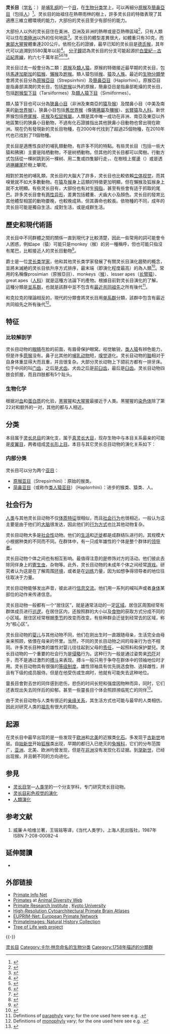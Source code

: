 {{Automatic taxobox 
| taxon = Primates
| fossil_range = {{Fossil range|55|0}}
| image = Yakusaru monkey.JPG
| image_width = 250px
| image_caption = [[日本獼猴|日本獼猴]]| authority = [[Carl_Linnaeus|Linnaeus]], 1758<ref name="MSW3">{{MSW3 Groves|pages=111–184|id=12100001}}</ref>
| subdivision_ranks = [[亚目|亚目]]
| subdivision =
* [[原猴亚目|原猴亚目]] Strepsirrhini
* [[简鼻亚目|简鼻亚目]] Haplorrhini
*†[[阿特拉斯猴屬|阿特拉斯猴屬]] Altiatlasius
| range_map = Range of Non-human Primates.png
| range_map_caption = 非人靈長目動物分布範圍
| synonyms=[[更猴目|更猴目]] Plesiadapiformes
}}

'''灵长目'''（[[学名|学名]]：{{lang|la|Primates}}）是[[哺乳纲|哺乳纲]]的一个[[目_(生物)|目]]，在[[生物分类学|生物分类学]]上，可以再細分[[原猴|原猴]]及[[簡鼻亞目|簡鼻亞目]]（包括[[人|人]]）<ref name="MSW3">{{MSW3 Groves|pages=111–184|id=12100001}}</ref>。灵长目的始祖住在熱帶雨林的樹上，許多灵长目的特徵表現了其適應三維立體環境的能力，大部份的灵长目至少有部份{{le|樹棲|arboreal}}的能力。

大部份人以外的灵长目住在美洲、亞洲及非洲的熱帶或是亞熱帶區域<ref name="britannica">{{cite encyclopedia | title = Primate | encyclopedia = Encyclopædia Britannica Online | publisher = [[Encyclopædia_Britannica,_Inc.|Encyclopædia Britannica, Inc.]] | year = 2008 | url = http://www.britannica.com/EBchecked/topic/476264/primate | accessdate = 2008-07-21 | archive-date = 2015-05-02 | archive-url = https://web.archive.org/web/20150502183853/http://www.britannica.com/EBchecked/topic/476264/primate | dead-url = no }}</ref>，只有人類可以住在[[南極洲|南極洲]]以外的任何地區<ref>{{cite web |url=http://www.coolantarctica.com/Antarctica%20fact%20file/science/can_you_live_in_antarctica.php |title=存档副本 |accessdate=2016-03-06 |archive-date=2016-01-12 |archive-url=https://web.archive.org/web/20160112134044/http://www.coolantarctica.com/Antarctica%20fact%20file/science/can_you_live_in_antarctica.php |dead-url=no }}</ref>。灵长目的體型差異很大，如{{le|伯特夫人狐猴|Madame Berthe's mouse lemur}}體重只有30克，而[[東部大猩猩|東部大猩猩]]體重達200公斤。依照化石的證據，最早已知的灵长目是[[德氏猴|德氏猴]]，其年代可以追溯到5580萬年以前<ref name=placental_radiation>{{cite journal|author=O'Leary, M. A.|date=8 February 2013|title= The placental mammal ancestor and the post–K-Pg radiation of placentals|journal=Science|volume=339|issue=6120|pages=662–667|doi=10.1126/science.1229237|pmid=23393258|displayauthors=etal }}</ref>。<!--An early close primate relative known from abundant remains is the Late [[Paleocene|Paleocene]] ''[[Plesiadapis|Plesiadapis]]'', c. 55–58 million years old.<ref name=ChatterjeeEtal2009>{{Cite journal|date=27 October 2009 |author=Helen J Chatterjee, Simon Y.W. Ho, Ian Barnes & [[Colin_Groves|Colin Groves]] |title=Estimating the phylogeny and divergence times of primates using a supermatrix approach |journal=BMC Evolutionary Biology |volume= 9 |doi=10.1186/1471-2148-9-259|pmid=19860891|pages=259|pmc=2774700|last2=Ho |last3=Barnes |last4=Groves |issue=1}}</ref>-->[[分子鐘|分子鐘]]認為灵长目的分支可能起源於[[白堊紀－古近紀界線|白堊紀－古近紀界線]]，約六七千萬年前<ref name="StanyonSpringer2012">{{cite journal|last1=Stanyon|first1=Roscoe|last2=Springer|first2=Mark S.|last3=Meredith|first3=Robert W.|last4=Gatesy|first4=John|last5=Emerling|first5=Christopher A.|last6=Park|first6=Jong|last7=Rabosky|first7=Daniel L.|last8=Stadler|first8=Tanja|last9=Steiner|first9=Cynthia|last10=Ryder|first10=Oliver A.|last11=Janečka|first11=Jan E.|last12=Fisher|first12=Colleen A.|last13=Murphy|first13=William J.|title=Macroevolutionary Dynamics and Historical Biogeography of Primate Diversification Inferred from a Species Supermatrix|journal=PLoS ONE|volume=7|issue=11|year=2012|pages=e49521|issn=1932-6203|doi=10.1371/journal.pone.0049521|url=http://journals.plos.org/plosone/article?id=10.1371/journal.pone.0049521|access-date=2020-09-13|archive-date=2017-10-04|archive-url=https://web.archive.org/web/20171004135542/http://journals.plos.org/plosone/article?id=10.1371%2Fjournal.pone.0049521|dead-url=no}}</ref><ref name="JamesonHou2011">{{cite journal|last1=Jameson|first1=Natalie M.|last2=Hou|first2=Zhuo-Cheng|last3=Sterner|first3=Kirstin N.|last4=Weckle|first4=Amy|last5=Goodman|first5=Morris|last6=Steiper|first6=Michael E.|last7=Wildman|first7=Derek E.|title=Genomic data reject the hypothesis of a prosimian primate clade|journal=Journal of Human Evolution|volume=61|issue=3|date=September 2011|pages=295–305|issn=0047-2484|doi=10.1016/j.jhevol.2011.04.004|url=http://www.sciencedirect.com/science/article/pii/S0047248411000911|access-date=2016-03-15|archive-date=2018-09-13|archive-url=https://web.archive.org/web/20180913120610/https://www.sciencedirect.com/science/article/pii/S0047248411000911|dead-url=no}}</ref><ref name="PozziHodgson2014">{{cite journal|last1=Pozzi|first1=Luca|last2=Hodgson|first2=Jason A.|last3=Burrell|first3=Andrew S.|last4=Sterner|first4=Kirstin N.|last5=Raaum|first5=Ryan L.|last6=Disotell|first6=Todd R.|title=Primate phylogenetic relationships and divergence dates inferred from complete mitochondrial genomes|journal=Molecular Phylogenetics and Evolution|volume=75|date=June 2014|pages=165–183|issn=1055-7903|doi=10.1016/j.ympev.2014.02.023|url=http://www.sciencedirect.com/science/article/pii/S1055790314000827|access-date=2016-03-15|archive-date=2019-06-01|archive-url=https://web.archive.org/web/20190601141043/https://www.sciencedirect.com/science/article/pii/S1055790314000827|dead-url=no}}</ref><ref name="StanyonFinstermeier2013">{{cite journal|last1=Stanyon|first1=Roscoe|last2=Finstermeier|first2=Knut|last3=Zinner|first3=Dietmar|last4=Brameier|first4=Markus|last5=Meyer|first5=Matthias|last6=Kreuz|first6=Eva|last7=Hofreiter|first7=Michael|last8=Roos|first8=Christian|title=A Mitogenomic Phylogeny of Living Primates|journal=PLoS ONE|volume=8|issue=7|date=16 July 2013|pages=e69504|issn=1932-6203|doi=10.1371/journal.pone.0069504|url=http://journals.plos.org/plosone/article?id=10.1371/journal.pone.0069504|access-date=2022-01-12|archive-date=2021-04-03|archive-url=https://web.archive.org/web/20210403071931/https://journals.plos.org/plosone/article?id=10.1371%2Fjournal.pone.0069504|dead-url=no}}</ref>。

灵长目过去一般會分為二類：[[原猴|原猴]]及[[類人猿|類人猿]]。原猴的特徵接近最早期的灵长目，包括[[馬達加斯加|馬達加斯加]]的[[狐猴|狐猴]]、[[懶猴總科|懶猴]]及[[跗猴|跗猴]]。類人猿包括[[猴|猴]]、[[猿|猿]]及[[人族|人族]]。最近的[[生物分類學|生物分類學]]會將灵长目分為[[原猴亞目|原猴亞目]]（Strepsirrhini）及[[簡鼻亞目|簡鼻亞目]]（Haplorhini）。原猴亞目是指鼻部濕潤的灵长目，包括[[跗猴|跗猴]]以外的原猴，簡鼻亞目是指鼻部乾燥的灵长目，包括[[跗猴型下目|跗猴型下目]]（Tarsiiformes）及[[類人猿下目|類人猿下目]]（Simiiformes）。

類人猿下目也可以分為[[狹鼻小目|狹鼻小目]]（非洲及東南亞的[[猿|猿]]及[[猴|猴]]）及闊鼻小目（中美及南美的[[新世界猴|新世界猴]]）。狹鼻小目包括[[舊世界猴|舊世界猴]]（像[[狒狒屬|狒狒屬]]及[[獼猴|獼猴]]）、[[长臂猿|长臂猿]]及[[人科|人科]]。新世界猴包括[[卷尾猴|卷尾猴]]、[[吼猴|吼猴]]及[[松鼠猴屬|松鼠猴屬]]。人類是其中唯一成功在非洲、南亞及東亞以外地區繁衍的狹鼻小目動物，不過有化石證據指出其他狹鼻小目動物也曾出現在歐洲。現在仍有發現新的灵长目物種，在2000年代找到了超過25個物種，在2010年代也已找到了11個物種。

灵长目是適應性良好的哺乳類動物，有許多不同的特點。有些灵长目（包括一些大猿和狒狒）主要是陆栖動物，不是树栖動物。但其他的灵长目都可以爬樹。行動方式包括從一棵树跳到另一棵树、用二隻或四隻腳行走，{{le|指關節行走|knuckle-walking}}、在樹枝上擺盪（{{le|握枝现象|[brachiation}}）或是透過[[捲纏尾|捲纏尾]]於樹上攀爬。

相對於其他的哺乳類，灵长目的大腦大了許多，灵长目也比較依賴[[立体视觉|立体视觉]]，而其嗅覺就不如大多數動物。在[[猿|猿]]及[[猴|猴]]身上這類的特徵更加明顯，但在懶猴及狐猴身上就不太明顯。有些灵长目有{{le|三色視覺|Trichromacy}}，大部份也有对生[[拇指|拇指]]，甚至有些會有适于抓取的尾巴。許多灵长目會有[[两性异形|两性异形]]，差異包括體重、犬齒大小及顏色。灵长目的發育比其他體型相當的動物要晚，也較晚成熟，但其壽命也較長。依物種的不同，成年的灵长目可能是獨自生活、成對生活，或是成群生活。

== 歷史和現代術語 ==
灵长目中不同群體之間的關係一直到現代才比較清楚，因此一些常用的詞可能會令人困惑，例如ape（猿）可能只是monkey（猴）的另一種稱呼，但也可能只指沒有尾巴，比較接近人的灵长目動物<ref name=EB11Ape>{{Citation |last=Anon. |year=1911 |contribution=Ape |title=Encyclopædia Britannica |publication-place=New York |publisher=Encyclopædia Britannica |url=https://archive.org/stream/encyclopaediabri02chisrich#page/160/mode/2up |accessdate=2011-07-10 |edition=11th |volume=XIX }}</ref>。

{{le|威爾弗里德·樂·格羅斯·克拉克|Wilfrid Le Gros Clark}}爵士是一位[[灵长类学|灵长类学家]]，他和其他灵长类学家發展了有關灵长目演化趨勢的概念，並將未滅絶的灵长目依升序方式排序，最末端（即演化程度最高）的為人類<ref name=Dixson1981>{{Citation |last=Dixson |first=A.F. |year=1981 |title=The Natural History of the Gorilla |publication-place=London |publisher=Weidenfeld & Nicholson |isbn=978-0-297-77895-0 }}<!--pp needed--></ref>。常用的名稱像prosimian（原猴亞目）、monkeys（[[猴|猴]]）、lesser apes（[[长臂猿|长臂猿]]）、great apes（[[人科|人科]]）就是這種方法論下的產物。根據目前對灵长目演化的了解，這種分類是[[並系群|並系群]]，也就是該群中並不包含有[[最近共同祖先|最近共同祖先]]之所有後代<ref>Definitions of [[paraphyly|paraphyly]] vary; for the one used here see e.g. {{Citation|last=Stace |first=Clive A. |year=2010 |title=Classification by molecules: What's in it for field botanists? |journal=Watsonia |volume=28 |pages=103–122 |url=http://www.watsonia.org.uk/Wats28p103.pdf |accessdate=2010-02-07 |deadurl=yes |archiveurl=https://web.archive.org/web/20110726104027/https://www.watsonia.org.uk/Wats28p103.pdf |archivedate=2011-07-26 }}.</ref>。

和克拉克的理論相反的，現代的分類會將灵长目用[[单系群|单系群]]分類，該群中包含有最近共同祖先之所有後代<ref>Definitions of [[monophyly|monophyly]] vary; for the one used here see e.g. {{Citation |last=Mishler |first=Brent D |year=2009 |editor-last=Ayala |editor-first=F.J. |editor2-last=Arp |editor2-first=R. |contribution=Species are not Uniquely Real Biological Entities |title=Contemporary Debates in Philosophy of Biology |pages=110–122 |isbn=978-1-4443-1492-2 <!--|accessdate=2011-04-19 -->|doi=10.1002/9781444314922.ch6 |lastauthoramp=yes }}.</ref>。

== 特征 ==
=== 比较解剖学 ===
灵长目动物的[[眼睛|眼睛]]在脸的前面，有眉骨保护眼窝。视觉敏锐，[[类人猿|类人猿]]有辨色能力，但是许多[[原猴|原猴]]没有。鼻子比其他的[[哺乳动物|哺乳动物]]短，[[嗅觉|嗅觉]]退化。灵长目动物的[[脑|脑]]相对于自身体重显得大而且重，并且很复杂。大部分灵长动物上下颌前方都有一排牙床。位于中间的叫[[门齿|门齿]]，之后是[[犬齿|犬齿]]。犬齿之后是[[前臼齿|前臼齿]]，最后是[[臼齿|臼齿]]。灵长目动物四肢会抓握，而且四肢都有5个趾头。

=== 生物化学 ===
根据对[[血|血]]和[[蛋白质|蛋白质]]的化验，[[黑猩猩|黑猩猩]]和[[大猩猩|大猩猩]]最接近于人类。黑猩猩的[[染色体|染色体]]除了第22对和额外的一对，其他的都与人相近。

== 分类 ==
本目属于[[灵长总目|灵长总目]]的演化支，属于[[真灵长大目|真灵长大目]]，现存生物中与本目关系最亲的可能是[[皮翼目|皮翼目]]，两者组成[[灵长形上目|灵长形上目]]。本目与其它灵长总目动物的演化关系如下：
{{灵长总目支序分类法}}
===内部分类===
灵长目可以分为两个[[亚目|亚目]]：
* [[原猴亚目|原猴亚目]]（Strepsirrhini）：原始的猴类。
* [[简鼻亚目|简鼻亚目]]（或称作[[类人猿亚目|类人猿亚目]]）（Haplorrhini）：进步的猴类、猿类、人。

== 社会行为 ==
[[人类|人类]]与其他灵长目动物不仅[[体质特征|体质特征]]很相似，而且[[社会行为|社会行为]]也很相近。一般认为这主要是由于他们的[[大脑|大脑]]很发达，因此他们的[[行为方式|行为方式]]也比其他动物复杂。

灵长目动物大多是[[社会性|社会性]]动物。他们的[[生活|生活]]和[[迁徙|迁徙]]都是成群结队进行的。其规模大小根据种类的不同而不同。在群体中，有一只成年雄性的个体是整个群体的[[领导者|领导者]]。

灵长目动物个体之间也有相互影响。最值得注意的是修饰对方的活动。他们彼此去除同伴身上的[[寄生虫|寄生虫]]，杂物等。此外，灵长目动物的未成年个体之间经常[[游戏|游戏]]。研究者认为这是在了解周围[[环境|环境]]，或者是在[[训练|训练]]力量，因为如想争得领导者的地位往往取决于力量。

灵长目动物能够发出声音，彼此进行[[信息|信息]][[交流|交流]]。他们用一系列的喊叫声或者[[身体|身体]]某部位的动作来传递信息。

灵长目动物一般都有一个“居住区”，就是通常活动的一定[[地区|区域]]。居住区周围经常有群体成员进行[[巡逻|巡逻]]。在居住区内，还按照群的大小以及[[食物|食物]]的获取方式分成不同的小区域。居住区经常根据[[季节|季节]]的改变而改变。有些种群会迁徙到经常去的区域，称为“核心区”。

灵长目动物的[[婴儿|婴儿]]与其他动物不同，他们在刚出生时一直跟随母亲，生活完全由母亲来照顾，依偎在母亲的怀里。当然，不同的灵长目动物之间的母亲行为也不相同。许多灵长目种类的雄性对婴儿往往起到父母的[[责任|责任]]，一起照料和保护嬰兒。灵长目动物的一个重要的社会行为是[[侵略|侵略]]行为。这种行为一般是通过姿势来[[恐吓|恐吓]]对手，而不是通过激烈的[[搏斗|搏斗]]来表现。搏斗一般只用于争夺在群体中的领袖地位时才用。灵长目动物具有很强的[[等级制度|等级制度]]。雄性领袖具有优先挑选食物、选择雌性，并且有下级的成员服侍。但是在他受伤或生病时，他就有可能失去这种地位。

靈長目會對去世的同伴感到悲伤，悲伤的时间长短和强度因物种而异，同时，它们还表现出失去同伴后的抑郁。甚至一些靈長目个体会照顾濒临死亡的同伴<ref>{{Cite web |url=https://tech.sina.com.cn/d/a/2019-09-29/doc-iicezzrq9088430.shtml |title=灵长目动物也会悼念死去的同伴，并表现出悲伤情绪 |access-date=2019-10-01 |archive-date=2021-04-03 |archive-url=https://web.archive.org/web/20210403064652/https://tech.sina.com.cn/d/a/2019-09-29/doc-iicezzrq9088430.shtml |dead-url=no }}</ref>。

由于灵长目动物与人类有很近的[[亲缘关系|亲缘关系]]，其生活方式也可能与最早的人类相仿。因此对研究人类的[[祖先|祖先]]有很大的帮助。

== 起源 ==
在灵长目中最早出现的是一些发现于[[欧洲|欧洲]]和[[北美|北美]]的近猴类[[化石|化石]]。多发现于[[古新世|古新世]]地层。自[[始新世|始新世]]开始[[狐猴|狐猴]]类出现，早期的都归入已绝灭的[[兔猴科|兔猴科]]，它们的分布范围广，[[亚洲|亚洲]]、北美、欧洲均曾发现，但是在[[非洲|非洲]]没有发现化石证据。到[[渐新世|渐新世]]，已经出现猴，并且朝不同的方向进化。

==参見==
*[[灵长目学|灵长目学]]—[[人类学|人类学]]的一个分支学科，专门研究灵长目动物。
*[[灵长目彩色视觉的演化|灵长目彩色视觉的演化]]
*[[人類演化|人類演化]]

== 参考文献 ==
{{reflist}}
# 威廉·A·哈维兰著，王铭铭等译，《当代人类学》，上海人民出版社，1987年 ISBN 7-208-00082-4

== 延伸閱讀 ==
{{Library resources box
 |onlinebooks=yes
 |by=no
 |lcheading= Primates
 |label=Primates
 }}
* {{Cite book |year=1984 |editor=David J. Chivers, Bernard A. Wood & Alan Bilsborough |title=Food Acquisition and Processing in Primates |place=New York & London |publisher=Plenum Press |isbn=0-306-41701-4 }}

== 外部链接 ==
{{Commons|Primates}}
{{Wikispecies|Primates}}
* [http://pin.primate.wisc.edu Primate Info Net] {{Wayback|url=http://pin.primate.wisc.edu/ |date=20190916115551 }}
* [http://animaldiversity.ummz.umich.edu/site/accounts/information/Primates.html Primates] {{Wayback|url=http://animaldiversity.ummz.umich.edu/site/accounts/information/Primates.html |date=20110509042534 }} at [[Animal_Diversity_Web|Animal Diversity Web]]
* [http://www.pri.kyoto-u.ac.jp/ Primate Research Institute] {{Wayback|url=http://www.pri.kyoto-u.ac.jp/ |date=20110410091300 }}, [[Kyoto_University|Kyoto University]]
* [https://web.archive.org/web/20191011040440/http://primate-brain.org/ High-Resolution Cytoarchitectural Primate Brain Atlases]
* [http://www.euprim-net.eu EUPRIM-Net: European Primate Network] {{Wayback|url=http://www.euprim-net.eu/ |date=20190903011242 }}
* [http://digital.library.wisc.edu/1711.dl/PCLNatHist PrimateImages: Natural History Collection] {{Wayback|url=http://digital.library.wisc.edu/1711.dl/PCLNatHist |date=20210211004608 }}
* [http://tolweb.org/Primates/15963 Tree of Life web project] {{Wayback|url=http://tolweb.org/Primates/15963 |date=20110426005553 }}

{{-}}
{{靈長目}}
{{靈長總目|P.}}
{{Mammals}}
{{Taxonbar}}
{{Authority control}}

[[Category:灵长目|]]
[[Category:卡尔·林奈命名的生物分类|Category:卡尔·林奈命名的生物分类]]
[[Category:1758年描述的分類群|Category:1758年描述的分類群]]